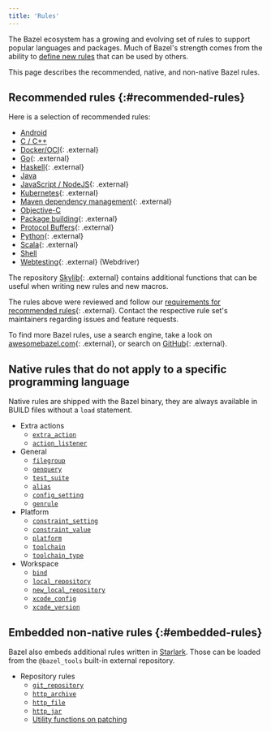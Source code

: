 ```yaml
---
title: 'Rules'
---
```


The Bazel ecosystem has a growing and evolving set of rules to support popular
languages and packages. Much of Bazel's strength comes from the ability to
[define new rules](/versions/7.6.0/extending/concepts) that can be used by others.

This page describes the recommended, native, and non-native Bazel rules.

## Recommended rules {:#recommended-rules}

Here is a selection of recommended rules:

* [Android](/versions/7.6.0/docs/bazel-and-android)
* [C / C++](/versions/7.6.0/docs/bazel-and-cpp)
* [Docker/OCI](https://github.com/bazel-contrib/rules_oci){: .external}
* [Go](https://github.com/bazelbuild/rules_go){: .external}
* [Haskell](https://github.com/tweag/rules_haskell){: .external}
* [Java](/versions/7.6.0/docs/bazel-and-java)
* [JavaScript / NodeJS](https://github.com/bazelbuild/rules_nodejs){: .external}
* [Kubernetes](https://github.com/bazelbuild/rules_k8s){: .external}
* [Maven dependency management](https://github.com/bazelbuild/rules_jvm_external){: .external}
* [Objective-C](/versions/7.6.0/docs/bazel-and-apple)
* [Package building](https://github.com/bazelbuild/rules_pkg){: .external}
* [Protocol Buffers](https://github.com/bazelbuild/rules_proto#protobuf-rules-for-bazel){: .external}
* [Python](https://github.com/bazelbuild/rules_python){: .external}
* [Scala](https://github.com/bazelbuild/rules_scala){: .external}
* [Shell](/versions/7.6.0/reference/be/shell)
* [Webtesting](https://github.com/bazelbuild/rules_webtesting){: .external} (Webdriver)

The repository [Skylib](https://github.com/bazelbuild/bazel-skylib){: .external} contains
additional functions that can be useful when writing new rules and new
macros.

The rules above were reviewed and follow our
[requirements for recommended rules](/versions/7.6.0/community/recommended-rules){: .external}.
Contact the respective rule set's maintainers regarding issues and feature
requests.

To find more Bazel rules, use a search engine, take a look on
[awesomebazel.com](https://awesomebazel.com/){: .external}, or search on
[GitHub](https://github.com/search?o=desc&q=bazel+rules&s=stars&type=Repositories){: .external}.

## Native rules that do not apply to a specific programming language

Native rules are shipped with the Bazel binary, they are always available in
BUILD files without a `load` statement.

* Extra actions
  - [`extra_action`](/versions/7.6.0/reference/be/extra-actions#extra_action)
  - [`action_listener`](/versions/7.6.0/reference/be/extra-actions#action_listener)
* General
  - [`filegroup`](/versions/7.6.0/reference/be/general#filegroup)
  - [`genquery`](/versions/7.6.0/reference/be/general#genquery)
  - [`test_suite`](/versions/7.6.0/reference/be/general#test_suite)
  - [`alias`](/versions/7.6.0/reference/be/general#alias)
  - [`config_setting`](/versions/7.6.0/reference/be/general#config_setting)
  - [`genrule`](/versions/7.6.0/reference/be/general#genrule)
* Platform
  - [`constraint_setting`](/versions/7.6.0/reference/be/platforms-and-toolchains#constraint_setting)
  - [`constraint_value`](/versions/7.6.0/reference/be/platforms-and-toolchains#constraint_value)
  - [`platform`](/versions/7.6.0/reference/be/platforms-and-toolchains#platform)
  - [`toolchain`](/versions/7.6.0/reference/be/platforms-and-toolchains#toolchain)
  - [`toolchain_type`](/versions/7.6.0/reference/be/platforms-and-toolchains#toolchain_type)
* Workspace
  - [`bind`](/versions/7.6.0/reference/be/workspace#bind)
  - [`local_repository`](/versions/7.6.0/reference/be/workspace#local_repository)
  - [`new_local_repository`](/versions/7.6.0/reference/be/workspace#new_local_repository)
  - [`xcode_config`](/versions/7.6.0/reference/be/objective-c#xcode_config)
  - [`xcode_version`](/versions/7.6.0/reference/be/objective-c#xcode_version)

## Embedded non-native rules {:#embedded-rules}

Bazel also embeds additional rules written in [Starlark](/versions/7.6.0/rules/language). Those can be loaded from
the `@bazel_tools` built-in external repository.

* Repository rules
  - [`git_repository`](/versions/7.6.0/rules/lib/repo/git#git_repository)
  - [`http_archive`](/versions/7.6.0/rules/lib/repo/http#http_archive)
  - [`http_file`](/versions/7.6.0/rules/lib/repo/http#http_archive)
  - [`http_jar`](/versions/7.6.0/rules/lib/repo/http#http_jar)
  - [Utility functions on patching](/versions/7.6.0/rules/lib/repo/utils)
